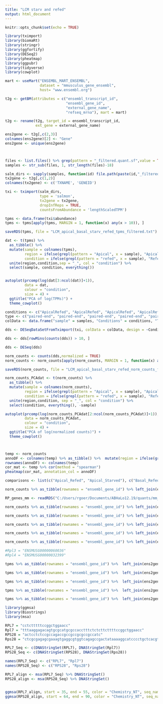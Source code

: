 ```yaml
---
title: "LCM starv and refed"
output: html_document
---
```


```r
knitr::opts_chunk$set(echo = TRUE)

library(tximport)
library(biomaRt)
library(stringr)
library(ggfortify)
library(DESeq2)
library(pheatmap)
library(ggpubr)
library(tidyverse)
library(cowplot)

```

```r

mart <- useMart("ENSEMBL_MART_ENSEMBL",
                dataset = "mmusculus_gene_ensembl",
                host= "www.ensembl.org")

t2g <- getBM(attributes = c("ensembl_transcript_id",
                            "ensembl_gene_id",
                            "external_gene_name",
                            "refseq_mrna"), mart = mart)

t2g <- rename(t2g, target_id = ensembl_transcript_id, 
              ext_gene = external_gene_name)

ens2gene <- t2g[,c(2,3)]
colnames(ens2gene)[2] <- "Gene"
ens2gene <- unique(ens2gene)



files <- list.files() %>% grep(pattern = "_filtered.quant.sf",value = TRUE) 
samples <- str_sub(files, 1, str_length(files)-18)

salm_dirs <- sapply(samples, function(id) file.path(paste(id,"_filtered.quant.sf",sep = "")))
tx2gene <- t2g[,c(1,2)]
colnames(tx2gene) <- c('TXNAME', 'GENEID')

txi <- tximport(salm_dirs, 
                type = 'salmon', 
                tx2gene = tx2gene,
                dropInfReps = TRUE, 
                countsFromAbundance = 'lengthScaledTPM')

tpms <- data.frame(txi$abundance) 
tpms <- tpms[apply(tpms, MARGIN = 1, function(x) any(x > 10)), ] 

saveRDS(tpms, file = "LCM_apical_basal_starv_refed_tpms_filtered.txt")
```

```r
dat <- t(tpms) %>% 
  as_tibble() %>% 
  mutate(sample = colnames(tpms),
         region = ifelse(grepl(pattern = "Apical", x = sample), "Apical", "Basal"),
         condition = ifelse(grepl(pattern = "refed", x = sample), "Refed", "Starved")) %>% 
  unite(region,condition,sep = "_", col = "condition") %>% 
  select(sample, condition, everything())


autoplot(prcomp(log(dat[3:ncol(dat)]+1)), 
         data = dat,
         colour = "condition",
         size = 4) +
  ggtitle("PCA of log(TPMs)") +
  theme_cowplot()

```

```r
conditions <- c("ApicalRefed", "ApicalRefed", "ApicalRefed", "ApicalRefed", "ApicalRefed", "Apical", "Apical", "Apical", "Apical", "Apical", "BasalRefed", "BasalRefed", "BasalRefed", "BasalRefed", "BasalRefed", "Basal", "Basal", "Basal", "Basal", "Basal")
type <- c("paired-end", "paired-end", "paired-end", "paired-end", "paired-end", "paired-end", "paired-end", "paired-end", "paired-end", "paired-end", "paired-end", "paired-end", "paired-end", "paired-end", "paired-end", "paired-end", "paired-end", "paired-end", "paired-end", "paired-end")
colData <- data.frame("sample" = samples, "Conditions" = conditions, "Type" = type)

dds <- DESeqDataSetFromTximport(txi, colData = colData, design = ~Conditions)

dds <- dds[rowMins(counts(dds)) > 10, ]

dds <- DESeq(dds)

norm_counts <- counts(dds,normalized = TRUE)
norm_counts <- norm_counts[apply(norm_counts, MARGIN = 1, function(x) any(x > 100)), ]

saveRDS(norm_counts, file = "LCM_apical_basal_starv_refed_norm_counts_filtered.txt")

norm_counts_PCAdat <- t(norm_counts) %>%
  as_tibble() %>%
  mutate(sample = colnames(norm_counts),
         region = ifelse(grepl(pattern = "Apical", x = sample), "Apical", "Basal"),
         condition = ifelse(grepl(pattern = "refed", x = sample), "Refed", "Starved")) %>%
  unite(region,condition, sep = "_", col = "condition") %>% 
  select(condition, everything(), -sample)

autoplot(prcomp(log(norm_counts_PCAdat[2:ncol(norm_counts_PCAdat)]+1)),
         data = norm_counts_PCAdat,
         colour = "condition",
         size = 4) +
  ggtitle("PCA of log(normalized counts)") +
  theme_cowplot()



temp <- norm_counts
annoDF <- colnames(temp) %>% as_tibble() %>%  mutate(region = ifelse(grepl(pattern = "Apical", x = value), "Apical", "Basal")) %>% select(region) %>% as.data.frame()
rownames(annoDF) <- colnames(temp)
cor_mat <- temp %>% cor(method = "spearman")
pheatmap(cor_mat, annotation_col = annoDF)

```

```r
comparisons <- list(c("Apical_Refed", "Apical_Starved"), c("Basal_Refed", "Basal_Starved"), c("Apical_Refed", "Basal_Refed"),c("Apical_Starved", "Basal_Starved"))

norm_counts %>% as_tibble(rownames = "ensembl_gene_id") %>% left_join(ens2gene) %>% gather(-ensembl_gene_id, - Gene, key = sample, value = norm_counts) %>% mutate(region = ifelse(grepl(pattern = "Apical", x = sample), "Apical", "Basal"), condition = ifelse(grepl(pattern = "refed", x = sample), "Refed", "Starved")) %>% unite(region,condition,sep = "_", col = "group") %>% ggplot(aes(x = group, y = log(norm_counts), fill = group)) + geom_violin() + geom_boxplot() + stat_compare_means(comparisons = comparisons, test = "Wilcox.test") + theme_cowplot() + guides(fill = FALSE) + labs(x = "", title = "All Genes")

RP_genes_mm <- readRDS("C:/Users/rgoer/Documents/ABHaLo12.19/quants/mm_RPgenes.txt")

norm_counts %>% as_tibble(rownames = "ensembl_gene_id") %>% left_join(ens2gene) %>% mutate(RPgene = ifelse(ensembl_gene_id %in% RP_genes_mm, "yes", "no")) %>% gather(-ensembl_gene_id, -Gene, key = sample, value = norm_counts) %>% mutate(region = ifelse(grepl(pattern = "Apical", x = sample), "Apical", "Basal"), condition = ifelse(grepl(pattern = "refed", x = sample), "Refed", "Starved")) %>% unite(region,condition,sep = "_", col = "group") %>% ggplot(aes(x = group, y = log(as.numeric(norm_counts)), fill = group)) + geom_violin() + geom_boxplot() + stat_compare_means(comparisons = comparisons, test = "Wilcox.test") + theme_cowplot() + guides(fill = FALSE) + labs(x = "", title = "RP Genes")

norm_counts %>% as_tibble(rownames = "ensembl_gene_id") %>% left_join(ens2gene) %>% filter(Gene == "Rpl7") %>% gather(-ensembl_gene_id, - Gene, key = sample, value = norm_counts) %>% mutate(region = ifelse(grepl(pattern = "Apical", x = sample), "Apical", "Basal"), condition = ifelse(grepl(pattern = "refed", x = sample), "Refed", "Starved")) %>% unite(region,condition,sep = "_", col = "group") %>% ggplot(aes(x = group, y = log(norm_counts), fill = group)) + geom_violin() + geom_boxplot() + geom_point(position = "jitter") + theme_cowplot() + guides(fill = FALSE) + labs(x = "", title = "RPL7")


```

```r
norm_counts %>% as_tibble(rownames = "ensembl_gene_id") %>% left_join(ens2gene) %>% mutate(RPgene = ifelse(ensembl_gene_id %in% RP_genes_mm, "yes", "no")) %>% gather(-ensembl_gene_id, -Gene, -RPgene, key = sample, value = norm_counts) %>% mutate(region = ifelse(grepl(pattern = "Apical", x = sample), "Apical", "Basal"), condition = ifelse(grepl(pattern = "refed", x = sample), "Refed", "Starved"), rep = substr(sample, nchar(sample), nchar(sample))) %>% select(-sample) %>% rowwise() %>% spread(region, norm_counts) %>% mutate(ApicalBias = log2(as.numeric(Apical)/as.numeric(Basal))) %>% ggplot(aes(x = condition, y = ApicalBias, fill = condition))  + geom_violin() + geom_boxplot() + stat_compare_means(comparisons = list(c("Refed", "Starved")), test = "Wilcox.test") + theme_cowplot() + guides(fill = FALSE) + labs(x = "", title = "RP Genes") + facet_grid(.~RPgene) + geom_hline(yintercept = 0)

norm_counts %>% as_tibble(rownames = "ensembl_gene_id") %>% left_join(ens2gene) %>% mutate(RPgene = ifelse(ensembl_gene_id %in% RP_genes_mm, "yes", "no")) %>% gather(-ensembl_gene_id, -Gene, -RPgene, key = sample, value = norm_counts) %>% mutate(region = ifelse(grepl(pattern = "Apical", x = sample), "Apical", "Basal"), condition = ifelse(grepl(pattern = "refed", x = sample), "Refed", "Starved"), rep = substr(sample, nchar(sample), nchar(sample))) %>% select(-sample) %>% rowwise() %>% spread(region, norm_counts) %>% mutate(ApicalBias = log2(as.numeric(Apical)/as.numeric(Basal))) %>% filter(Gene == "Rpl7") %>% ggplot(aes(x = condition, y = ApicalBias, fill = condition))  + geom_violin() + geom_boxplot() + stat_compare_means(comparisons = list(c("Refed", "Starved")), test = "Wilcox.test") + theme_cowplot() + guides(fill = FALSE) + labs(x = "", title = "RPL7") + geom_hline(yintercept = 0) + scale_fill_manual(values = c("#808080", "#e8c040"))

norm_counts %>% as_tibble(rownames = "ensembl_gene_id") %>% left_join(ens2gene) %>% mutate(RPgene = ifelse(ensembl_gene_id %in% RP_genes_mm, "yes", "no")) %>% gather(-ensembl_gene_id, -Gene, -RPgene, key = sample, value = norm_counts) %>% mutate(region = ifelse(grepl(pattern = "Apical", x = sample), "Apical", "Basal"), condition = ifelse(grepl(pattern = "refed", x = sample), "Refed", "Starved"), rep = substr(sample, nchar(sample), nchar(sample))) %>% select(-sample) %>% rowwise() %>% spread(region, norm_counts) %>% mutate(ApicalBias = log2(as.numeric(Apical)/as.numeric(Basal))) %>% filter(Gene == "Rps28") %>% ggplot(aes(x = condition, y = ApicalBias, fill = condition))  + geom_violin() + geom_boxplot() + stat_compare_means(comparisons = list(c("Refed", "Starved")), test = "Wilcox.test") + theme_cowplot() + guides(fill = FALSE) + labs(x = "", title = "RPS28") + geom_hline(yintercept = 0) + scale_fill_manual(values = c("#808080", "#b82080"))

#Rpl3 = "ENSMUSG00000060036"
#Rpl4 = "ENSMUSG00000032399"
```

```r
tpms %>% as_tibble(rownames = "ensembl_gene_id") %>%  left_join(ens2gene) %>% mutate(RPgene = ifelse(ensembl_gene_id %in% RP_genes_mm, "yes", "no")) %>% gather(-ensembl_gene_id, -Gene, -RPgene, key = sample, value = norm_counts) %>% mutate(region = ifelse(grepl(pattern = "Apical", x = sample), "Apical", "Basal"), condition = ifelse(grepl(pattern = "refed", x = sample), "Refed", "Starved"), rep = substr(sample, nchar(sample), nchar(sample))) %>% select(-sample) %>% rowwise() %>% spread(region, norm_counts) %>% mutate(ApicalBias = log2(as.numeric(Apical)/as.numeric(Basal))) %>% filter(ensembl_gene_id == "ENSMUSG00000060036") %>% ggplot(aes(x = condition, y = ApicalBias, fill = condition))  + geom_violin() + geom_boxplot() + stat_compare_means(comparisons = list(c("Refed", "Starved")), test = "Wilcox.test") + theme_cowplot() + guides(fill = FALSE) + labs(x = "", title = "Rpl3") + geom_hline(yintercept = 0) 

tpms %>% as_tibble(rownames = "ensembl_gene_id") %>%  left_join(ens2gene) %>% mutate(RPgene = ifelse(ensembl_gene_id %in% RP_genes_mm, "yes", "no")) %>% gather(-ensembl_gene_id, -Gene, -RPgene, key = sample, value = norm_counts) %>% mutate(region = ifelse(grepl(pattern = "Apical", x = sample), "Apical", "Basal"), condition = ifelse(grepl(pattern = "refed", x = sample), "Refed", "Starved"), rep = substr(sample, nchar(sample), nchar(sample))) %>% select(-sample) %>% rowwise() %>% spread(region, norm_counts) %>% mutate(ApicalBias = log2(as.numeric(Apical)/as.numeric(Basal))) %>% filter(ensembl_gene_id == "ENSMUSG00000032399") %>% ggplot(aes(x = condition, y = ApicalBias, fill = condition))  + geom_violin() + geom_boxplot() + stat_compare_means(comparisons = list(c("Refed", "Starved")), test = "Wilcox.test") + theme_cowplot() + guides(fill = FALSE) + labs(x = "", title = "Rpl4") + geom_hline(yintercept = 0) 

tpms %>% as_tibble(rownames = "ensembl_gene_id") %>%  left_join(ens2gene) %>% mutate(RPgene = ifelse(ensembl_gene_id %in% RP_genes_mm, "yes", "no")) %>% gather(-ensembl_gene_id, -Gene, -RPgene, key = sample, value = norm_counts) %>% mutate(region = ifelse(grepl(pattern = "Apical", x = sample), "Apical", "Basal"), condition = ifelse(grepl(pattern = "refed", x = sample), "Refed", "Starved"), rep = substr(sample, nchar(sample), nchar(sample))) %>% select(-sample) %>% rowwise() %>% spread(region, norm_counts) %>% mutate(ApicalBias = log2(as.numeric(Apical)/as.numeric(Basal))) %>% filter(Gene == "Rpl7") %>% ggplot(aes(x = condition, y = ApicalBias, fill = condition))  + geom_violin() + geom_boxplot() + stat_compare_means(comparisons = list(c("Refed", "Starved")), test = "Wilcox.test") + theme_cowplot() + guides(fill = FALSE) + labs(x = "", title = "Rpl7") + geom_hline(yintercept = 0) 

tpms %>% as_tibble(rownames = "ensembl_gene_id") %>%  left_join(ens2gene) %>% mutate(RPgene = ifelse(ensembl_gene_id %in% RP_genes_mm, "yes", "no")) %>% gather(-ensembl_gene_id, -Gene, -RPgene, key = sample, value = norm_counts) %>% mutate(region = ifelse(grepl(pattern = "Apical", x = sample), "Apical", "Basal"), condition = ifelse(grepl(pattern = "refed", x = sample), "Refed", "Starved"), rep = substr(sample, nchar(sample), nchar(sample))) %>% select(-sample) %>% rowwise() %>% spread(region, norm_counts) %>% mutate(ApicalBias = log2(as.numeric(Apical)/as.numeric(Basal))) %>% filter(Gene == "Rps28") %>% ggplot(aes(x = condition, y = ApicalBias, fill = condition))  + geom_violin() + geom_boxplot() + stat_compare_means(comparisons = list(c("Refed", "Starved")), test = "Wilcox.test") + theme_cowplot() + guides(fill = FALSE) + labs(x = "", title = "Rps28") + geom_hline(yintercept = 0) 

tpms %>% as_tibble(rownames = "ensembl_gene_id") %>%  left_join(ens2gene) %>% mutate(RPgene = ifelse(ensembl_gene_id %in% RP_genes_mm, "yes", "no")) %>% gather(-ensembl_gene_id, -Gene, -RPgene, key = sample, value = norm_counts) %>% mutate(region = ifelse(grepl(pattern = "Apical", x = sample), "Apical", "Basal"), condition = ifelse(grepl(pattern = "refed", x = sample), "Refed", "Starved"), rep = substr(sample, nchar(sample), nchar(sample))) %>% select(-sample) %>% rowwise() %>% spread(region, norm_counts) %>% mutate(ApicalBias = log2(as.numeric(Apical)/as.numeric(Basal))) %>% ggplot(aes(x = condition, y = ApicalBias, fill = condition))  + geom_violin() + geom_boxplot() + stat_compare_means(comparisons = list(c("Refed", "Starved")), test = "Wilcox.test", label.y = 4) + theme_cowplot() + guides(fill = FALSE) + labs(x = "", title = "RP genes") + geom_hline(yintercept = 0) + facet_grid(.~RPgene) + coord_cartesian(ylim = c(-5,5))

```

```r
library(ggmsa)
library(Biostrings)
library(msa)

RPL7 = "cctctttttccggctggaacc"
Rpl7 = "tttaaggagacagtgcgcatgcgccacctttctctcttcttttccggctggaacc"
RPS28 = "actcctctccgccagaccgccgccgcgccgccatc"
Rps28 = "ctcgcgagagcgaaagtgaggcgtggtcagagccgactataaaaggcatcccctgctcacgtgactcctctccgccagatcgccgccatc"

RPL7_Seq <- c(DNAStringSet(RPL7), DNAStringSet(Rpl7))
RPS28_Seq <- c(DNAStringSet(RPS28), DNAStringSet(Rps28))

names(RPL7_Seq) <- c("RPL7", "Rpl7")
names(RPS28_Seq) <- c("RPS28", "Rps28")

RPL7_align <- msa(RPL7_Seq) %>% DNAStringSet()
RPS28_align <- msa(RPS28_Seq) %>% DNAStringSet()


ggmsa(RPL7_align, start = 35, end = 55, color = "Chemistry_NT", seq_name = TRUE)
ggmsa(RPS28_align, start = 64, end = 90, color = "Chemistry_NT", seq_name = TRUE)

```

